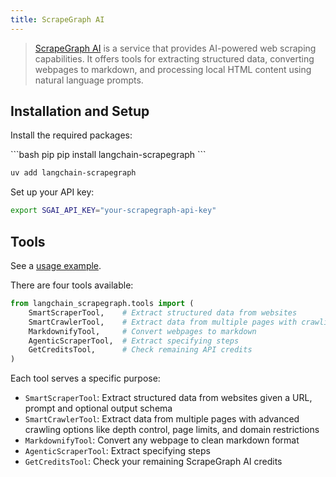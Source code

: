 ```yaml
---
title: ScrapeGraph AI
---
```


>[ScrapeGraph AI](https://scrapegraphai.com) is a service that provides AI-powered web scraping capabilities.
>It offers tools for extracting structured data, converting webpages to markdown, and processing local HTML content
>using natural language prompts.

## Installation and Setup

Install the required packages:

<CodeGroup>
```bash pip
pip install langchain-scrapegraph
```

```bash uv
uv add langchain-scrapegraph
```
</CodeGroup>

Set up your API key:

```bash
export SGAI_API_KEY="your-scrapegraph-api-key"
```

## Tools

See a [usage example](/oss/integrations/tools/scrapegraph).

There are four tools available:

```python
from langchain_scrapegraph.tools import (
    SmartScraperTool,    # Extract structured data from websites
    SmartCrawlerTool,    # Extract data from multiple pages with crawling
    MarkdownifyTool,     # Convert webpages to markdown
    AgenticScraperTool,  # Extract specifying steps
    GetCreditsTool,      # Check remaining API credits
)
```

Each tool serves a specific purpose:

- `SmartScraperTool`: Extract structured data from websites given a URL, prompt and optional output schema
- `SmartCrawlerTool`: Extract data from multiple pages with advanced crawling options like depth control, page limits, and domain restrictions
- `MarkdownifyTool`: Convert any webpage to clean markdown format
- `AgenticScraperTool`: Extract specifying steps
- `GetCreditsTool`: Check your remaining ScrapeGraph AI credits
